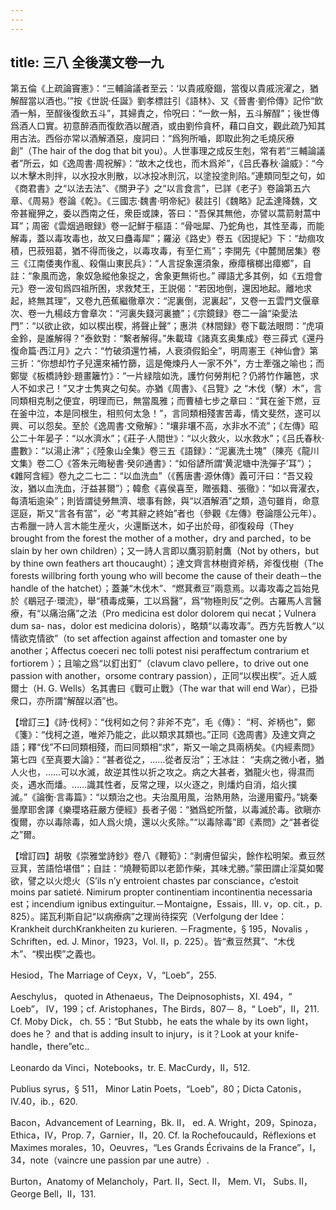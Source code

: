 ```yaml
---
---
---
```

title: 三八 全後漢文卷一九
---




第五倫《上疏論竇憲》：“三輔論議者至云：‘以貴戚廢錮，當復以貴戚浣濯之，猶解酲當以酒也。’”按《世説·任誕》劉孝標註引《語林》、又《晉書·劉伶傳》記伶“飲酒一斛，至酲後復飲五斗”，其婦責之，伶呪曰：“一飲一斛，五斗解酲”；後世傳爲酒人口實。初意醉酒而復飲酒以醒酒，或由劉伶貪杯，藉口自文，觀此疏乃知其用古法。西俗亦常以酒解酒惡，廋詞曰：“爲狗所嚙，即取此狗之毛燒灰療創”（The hair of the dog that bit you）。人世事理之成反生剋，常有若“三輔論議者”所云，如《逸周書·周祝解》：“故木之伐也，而木爲斧”，《吕氏春秋·論威》：“今以木擊木則拌，以水投水則散，以冰投冰則沉，以塗投塗則陷。”連類同型之句，如《商君書》之“以法去法”、《關尹子》之“以言食言”，已詳《老子》卷論第五六章、《周易》卷論《乾》。《三國志·魏書·明帝紀》裴註引《魏略》記孟達降魏，文帝甚寵狎之，委以西南之任，衆臣或諫，答曰：“吾保其無他，亦譬以蒿箭射蒿中耳”；周密《雲烟過眼録》卷一記鮮于樞語：“骨咄犀、乃蛇角也，其性至毒，而能解毒，蓋以毒攻毒也，故又曰蠱毒犀”；羅泌《路史》卷五《因提紀》下：“劫痼攻積，巴菽殂葛，猶不得而後之，以毒攻毒，有至仁焉”；李開先《中麓閒居集》卷三《江南倭夷作亂、殺傷山東民兵》：“人言捉象還須象，療瘴檳榔出瘴鄉”，自註：“象風而逸，象奴急縱他象捉之，舍象更無術也。” 禪語尤多其例，如《五燈會元》卷一波旬爲四祖所困，求救梵王，王説偈：“若因地倒，還因地起。離地求起，終無其理”，又卷九芭蕉繼徹章次：“泥裏倒，泥裏起”，又卷一五雲門文偃章次、卷一九楊歧方會章次：“河裏失錢河裏摝”；《宗鏡録》卷二一論“染愛法門”：“以欲止欲，如以楔出楔，將聲止聲”；惠洪《林間録》卷下載法眼問：“虎項金鈴，是誰解得？”泰欽對：“繫者解得。”朱載瑋《諸真玄奥集成》卷三薛式《還丹復命篇·西江月》之六：“竹破須還竹補，人衰須假鉛全”，明周憲王《神仙會》第三折：“你想却竹子兒還來補竹篩，這是俺煉丹人一家不外”，方士牽强之喻也；而鄭燮《板橋詩鈔·題畫籬竹》：“一片緑陰如洗，護竹何勞荆杞？仍將竹作籬笆，求人不如求己！”又才士隽爽之句矣。亦猶《周書》、《吕覽》之 “木伐（擊）木”，言同類相克制之便宜，明理而已，無當風雅；而曹植七步之章曰：“萁在釜下燃，豆在釜中泣，本是同根生，相煎何太急！”，言同類相殘害苦毒，情文斐然，遂可以興、可以怨矣。至於《逸周書·文儆解》：“壤非壤不高，水非水不流”；《左傳》昭公二十年晏子：“以水濟水”；《莊子·人間世》：“以火救火，以水救水”；《吕氏春秋·盡數》：“以湯止沸”；《陸象山全集》卷三五《語録》：“泥裏洗土塊”（陳亮《龍川文集》卷二〇《答朱元晦秘書·癸卯通書》：“如俗諺所謂‘黄泥塘中洗彈子’耳”）；《雜阿含經》卷九之二七二：“以血洗血”（《舊唐書·源休傳》義可汗曰：“吾又殺汝，猶以血洗血，汙益甚爾”）；韓愈《喜侯喜至，贈張籍、張徹》：“如以膏濯衣，每漬垢逾染”；則皆謂徒勞無濟、壞事有餘，與“以酒解酒”之類，造句雖肖，命意逕庭，斯又“言各有當”，必 “考其辭之終始”者也（參觀《左傳》卷論隱公元年）。古希臘一詩人言木能生産火，火還斷送木，如子出於母，卻復殺母（They brought from the forest the mother of a mother，dry and parched，to be slain by her own children）；又一詩人言即以鷹羽箭射鷹（Not by others，but by thine own feathers art thoucaught）；達文齊言林樹資斧柄，斧復伐樹（The forests willbring forth young who will become the cause of their death－the handle of the hatchet）；蓋兼“木伐木”、“燃萁煮豆”兩意焉。以毒攻毒之旨始見於《鶡冠子·環流》，舉“積毒成藥，工以爲醫”，爲“物極則反”之例。古羅馬人言醫療，有“以痛治痛”之法（Pro medicina est dolor dolorem qui necat；Vulnera dum sa- nas，dolor est medicina doloris），略類“以毒攻毒”。西方先哲教人“以情欲克情欲”（to set affection against affection and tomaster one by another；Affectus coeceri nec tolli potest nisi peraffectum contrarium et fortiorem ）；且喻之爲“以釘出釘”（clavum clavo pellere，to drive out one passion with another，orsome contrary passion），正同“以楔出楔”。近人威爾士（H. G. Wells）名其書曰《戰可止戰》（The war that will end War），已掛衆口，亦所謂“解酲以酒”也。

【增訂三】《詩·伐柯》：“伐柯如之何？非斧不克”，毛《傳》： “柯、斧柄也”，鄭《箋》：“伐柯之道，唯斧乃能之，此以類求其類也。”正同《逸周書》及達文齊之語；釋“伐”不曰同類相殘，而曰同類相“求”，斯又一喻之具兩柄矣。《内經素問》第七四《至真要大論》：“甚者從之，……從者反治”；王冰註： “夫病之微小者，猶人火也，……可以水滅，故逆其性以折之攻之。病之大甚者，猶龍火也，得濕而炎，遇水而燔。……識其性者，反常之理，以火逐之，則燔灼自消，焰火撲滅。”《論衡·言毒篇》：“以類治之也。夫治風用風，治熱用熱，治邊用蜜丹。”姚秦曇摩耶舍譯《樂瓔珞莊嚴方便經》長者子偈：“猶爲蛇所螫，以毒滅於毒。欲瞋亦復爾，亦以毒除毒，如人爲火燒，還以火炙除。”“以毒除毒”即《素問》之“甚者從之”爾。

【增訂四】胡敬《崇雅堂詩鈔》卷八《鞭筍》：“剥膚但留尖，餘作松明架。煮豆然豆萁，苦語恰堪借”；自註：“燒鞭筍即以老節作柴，其味尤勝。”蒙田謂止淫莫如饜欲，譬之以火熄火（S’ils n’y entroient chastes par consciance，c’estoit moins par satieté. Nimirum propter continentiam incontinentia necessaria est；incendium ignibus extinguitur.－Montaigne，Essais，III. v，op. cit.，p. 825）。諾瓦利斯自記“以病療病”之理尚待探究（Verfolgung der Idee：Krankheit durchKrankheiten zu kurieren. －Fragmente，§ 195，Novalis ， Schriften，ed. J. Minor，1923，Vol. II，p. 225）。皆“煮豆然萁”、“木伐木”、“楔出楔”之義也。

Hesiod，The Marriage of Ceyx，V，“Loeb”，255.

Aeschylus， quoted in Athenaeus，The Deipnosophists，XI. 494，“ Loeb”， IV，199；cf. Aristophanes，The Birds，807－ 8，“ Loeb”，II，211. Cf. Moby Dick， ch. 55：“But Stubb，he eats the whale by its own light，does he？ and that is adding insult to injury，is it？Look at your knife-handle，there”etc..

Leonardo da Vinci，Notebooks，tr. E. MacCurdy，II，512.

Publius syrus，§ 511， Minor Latin Poets，“Loeb”，80；Dicta Catonis， IV.40，ib.，620.

Bacon，Advancement of Learning，Bk. II， ed. A. Wright，209，Spinoza， Ethica，IV，Prop. 7，Garnier，II，20. Cf. la Rochefoucauld，Réflexions et Maximes morales，10，Oeuvres，“Les Grands Écrivains de la France”，I，34，note（vaincre une passion par une autre）.

Burton，Anatomy of Melancholy，Part. II，Sect. II， Mem. VI， Subs. II，George Bell，II，131.